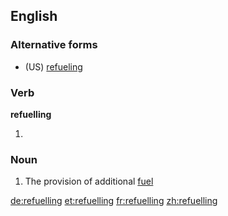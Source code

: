 ==English==

===Alternative forms===
* (US) [[refueling]]

===Verb===
'''refuelling'''

# {{context|British|lang=en}} {{present participle of|refuel}}

===Noun===
{{en-noun|~|refuellings}}

# The provision of additional [[fuel]]

[[de:refuelling]]
[[et:refuelling]]
[[fr:refuelling]]
[[zh:refuelling]]